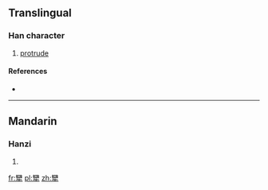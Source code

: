 ==Translingual==

===Han character===
{{Han char|rn=93|rad=牛|as=23|sn=27|four=|canj=OGHQ,XOGHQ}}

# [[protrude]]

====References====
* {{Han ref|kx=0705.250|dkj=20232|dj=1118.120|hdz=31823.060|uh=72AB|ud=29355}}

----

==Mandarin==

===Hanzi===
{{cmn-hanzi|pin=[[chōu]] ([[chou1]])|wg=ch'ou<sup>1</sup>}}

# {{defn|lang=cmn|sort=牛23}}

[[fr:犫]]
[[pl:犫]]
[[zh:犫]]